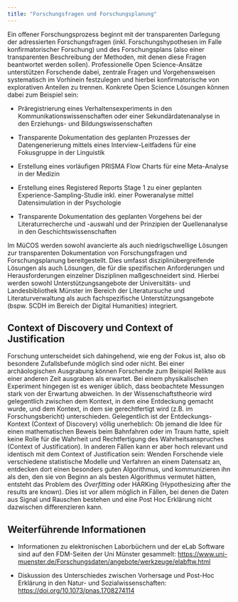 ```yaml
---
title: "Forschungsfragen und Forschungsplanung"
---
```


Ein offener Forschungsprozess beginnt mit der transparenten Darlegung der adressierten Forschungsfragen (inkl. Forschungshypothesen im Falle konfirmatorischer Forschung) und des Forschungsplans (also einer transparenten Beschreibung der Methoden, mit denen diese Fragen beantwortet werden sollen). Professionelle Open Science-Ansätze unterstützen Forschende dabei, zentrale Fragen und Vorgehensweisen systematisch im Vorhinein festzulegen und hierbei konfirmatorische von explorativen Anteilen zu trennen. Konkrete Open Science Lösungen können dabei zum Beispiel sein:

-   Präregistrierung eines Verhaltensexperiments in den Kommunikationswissenschaften oder einer Sekundärdatenanalyse in den Erziehungs- und Bildungswissenschaften

-   Transparente Dokumentation des geplanten Prozesses der Datengenerierung mittels eines Interview-Leitfadens für eine Fokusgruppe in der Linguistik

-   Erstellung eines vorläufigen PRISMA Flow Charts für eine Meta-Analyse in der Medizin

-   Erstellung eines Registered Reports Stage 1 zu einer geplanten Experience-Sampling-Studie inkl. einer Poweranalyse mittel Datensimulation in der Psychologie

-   Transparente Dokumentation des geplanten Vorgehens bei der Literaturrecherche und -auswahl und der Prinzipien der Quellenanalyse in den Geschichtswissenschaften

Im MüCOS werden sowohl avancierte als auch niedrigschwellige Lösungen zur transparenten Dokumentation von Forschungsfragen und Forschungsplanung bereitgestellt. Dies umfasst disziplinübergreifende Lösungen als auch Lösungen, die für die spezifischen Anforderungen und Herausforderungen einzelner Disziplinen maßgeschneidert sind. Hierbei werden sowohl Unterstützungsangebote der Universitäts- und Landesbibliothek Münster im Bereich der Literatursuche und Literaturverwaltung als auch fachspezifische Unterstützungsangebote (bspw. SCDH im Bereich der Digital Humanities) integriert.

## Context of Discovery und Context of Justification

Forschung unterscheidet sich dahingehend, wie eng der Fokus ist, also ob besondere Zufallsbefunde möglich sind oder nicht. Bei einer archäologischen Ausgrabung können Forschende zum Beispiel Relikte aus einer anderen Zeit ausgraben als erwartet. Bei einem physikalischen Experiment hingegen ist es weniger üblich, dass beobachtete Messungen stark von der Erwartung abweichen. In der Wissenschaftstheorie wird gelegentlich zwischen dem Kontext, in dem eine Entdeckung gemacht wurde, und dem Kontext, in dem sie gerechtfertigt wird (z.B. im Forschungsbericht) unterschieden. Gelegentlich ist der Entdeckungs-Kontext (Context of Discovery) völlig unerheblich: Ob jemand die Idee für einen mathematischen Beweis beim Bahnfahren oder im Traum hatte, spielt keine Rolle für die Wahrheit und Rechtfertigung des Wahrheitsanspruches (Context of Justification). In anderen Fällen kann er aber hoch relevant und identisch mit dem Context of Justification sein: Wenden Forschende viele verschiedene statistische Modelle und Verfahren an einem Datensatz an, entdecken dort einen besonders guten Algorithmus, und kommunizieren ihn als den, den sie von Beginn an als besten Algorithmus vermutet hätten, entsteht das Problem des *Overfitting* oder HARKing (Hypothesizing after the results are known). Dies ist vor allem möglich in Fällen, bei denen die Daten aus Signal und Rauschen bestehen und eine Post Hoc Erklärung nicht dazwischen differenzieren kann.

## Weiterführende Informationen

-   Informationen zu elektronischen Laborbüchern und der eLab Software sind auf den FDM-Seiten der Uni Münster gesammelt: <https://www.uni-muenster.de/Forschungsdaten/angebote/werkzeuge/elabftw.html>

-   Diskussion des Unterschiedes zwischen Vorhersage und Post-Hoc Erklärung in den Natur- und Sozialwissenschaften: <https://doi.org/10.1073/pnas.1708274114>
